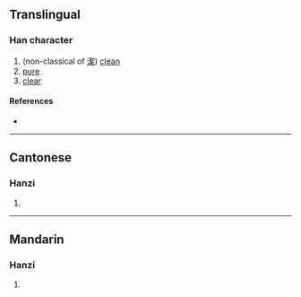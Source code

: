 {{character info/new}}
==Translingual==

===Han character===
{{Han char|rn=15|rad=冫|as=12|sn=14|four=|canj=IMQHF|ids=⿰冫絜}}

# (non-classical of [[潔]]) [[clean]]
# [[pure]]
# [[clear]]

====References====
* {{Han ref|kx=0133.330|hdz=10300.230|uh=34D7|ud=13527}}

----

==Cantonese==

===Hanzi===
{{yue-hanzi|jyut=[[git3]]|y=git3}}

# {{defn|lang=yue|sort=冫12}}

----

==Mandarin==

===Hanzi===
{{cmn-hanzi|pin=[[jié]] ([[jie2]]), [[qǐ]] ([[qi3]])|wg=chieh<sup>2</sup>, ch'i<sup>3</sup>}}

# {{defn|lang=cmn|sort=冫12}}